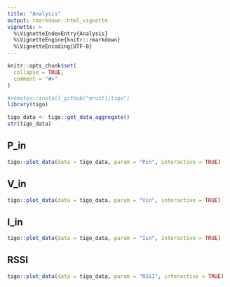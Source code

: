 ```yaml
---
title: "Analysis"
output: rmarkdown::html_vignette
vignette: >
  %\VignetteIndexEntry{Analysis}
  %\VignetteEngine{knitr::rmarkdown}
  %\VignetteEncoding{UTF-8}
---
```


```r
knitr::opts_chunk$set(
  collapse = TRUE,
  comment = "#>"
)
```

```r
#remotes::install_github("mrustl/tigo")
library(tigo)

tigo_data <- tigo::get_data_aggregate()
str(tigo_data)


```


## P_in 

```r
tigo::plot_data(data = tigo_data, param = "Pin", interactive = TRUE)
```

## V_in 

```r
tigo::plot_data(data = tigo_data, param = "Vin", interactive = TRUE)
```

## I_in 

```r
tigo::plot_data(data = tigo_data, param = "Iin", interactive = TRUE)
```

## RSSI 

```r
tigo::plot_data(data = tigo_data, param = "RSSI", interactive = TRUE)
```
